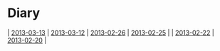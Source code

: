 = Diary =
| [[2013-03-13]] | [[2013-03-12]] | [[2013-02-26]] | [[2013-02-25]] |
| [[2013-02-22]] | [[2013-02-20]] |

